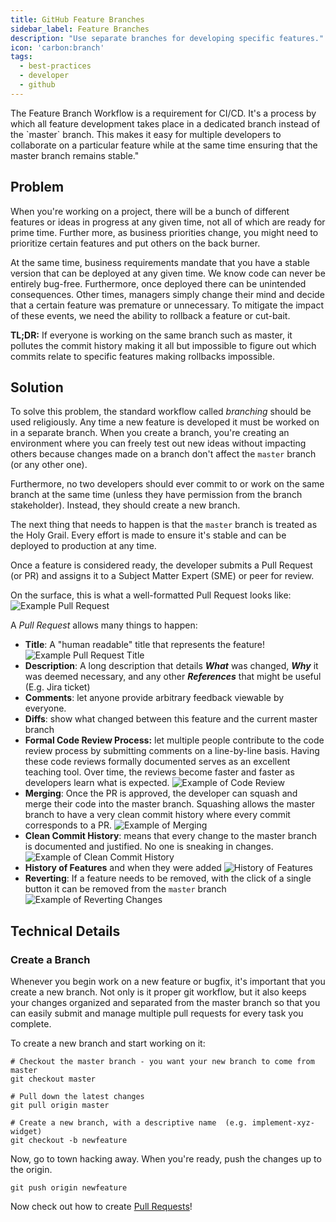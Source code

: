 ```yaml
---
title: GitHub Feature Branches
sidebar_label: Feature Branches
description: "Use separate branches for developing specific features."
icon: 'carbon:branch'
tags:
  - best-practices
  - developer
  - github
---
```


<Intro>
The Feature Branch Workflow is a requirement for CI/CD. It's a process by which all feature development takes place in a dedicated branch instead of the `master` branch. This makes it easy for multiple developers to collaborate on a particular feature while at the same time ensuring that the master branch remains stable."
</Intro>

## Problem

When you're working on a project, there will be a bunch of different features or ideas in progress at any given time, not all of which are ready for prime time. Further more, as business priorities change, you might need to prioritize certain features and put others on the back burner.

At the same time, business requirements mandate that you have a stable version that can be deployed at any given time. We know code can never be entirely bug-free. Furthermore, once deployed there can be unintended consequences. Other times, managers simply change their mind and decide that a certain feature was premature or unnecessary. To mitigate the impact of these events, we need the ability to rollback a feature or cut-bait.

**TL;DR:** If everyone is working on the same branch such as master, it pollutes the commit history making it all but impossible to figure out which commits relate to specific features making rollbacks impossible.

## Solution

To solve this problem, the standard workflow called _branching_ should be used religiously. Any time a new feature is developed it must be worked on in a separate branch. When you create a branch, you're creating an environment where you can freely test out new ideas without impacting others because changes made on a branch don't affect the `master` branch (or any other one).

Furthermore, no two developers should ever commit to or work on the same branch at the same time (unless they have permission from the branch stakeholder). Instead, they should create a new branch.

The next thing that needs to happen is that the `master` branch is treated as the Holy Grail. Every effort is made to ensure it's stable and can be deployed to production at any time.

Once a feature is considered ready, the developer submits a Pull Request (or PR) and assigns it to a Subject Matter Expert (SME) or peer for review.

On the surface, this is what a well-formatted Pull Request looks like: ![Example Pull Request](/assets/e802ae2-image_3.png)


A _Pull Request_ allows many things to happen:

- **Title**: A "human readable" title that represents the feature! ![Example Pull Request Title](/assets/2d4fce9-image.png)
- **Description**: A long description that details **_What_** was changed, **_Why_** it was deemed necessary, and any other **_References_** that might be useful (E.g. Jira ticket)
- **Comments**: let anyone provide arbitrary feedback viewable by everyone.
- **Diffs**: show what changed between this feature and the current master branch
- **Formal Code Review Process:** let multiple people contribute to the code review process by submitting comments on a line-by-line basis. Having these code reviews formally documented serves as an excellent teaching tool. Over time, the reviews become faster and faster as developers learn what is expected. ![Example of Code Review](/assets/9df4fad-image_2.png)
- **Merging**: Once the PR is approved, the developer can squash and merge their code into the master branch. Squashing allows the master branch to have a very clean commit history where every commit corresponds to a PR. ![Example of Merging](/assets/2b3e7eb-image_4.png)
- **Clean Commit History**: means that every change to the master branch is documented and justified. No one is sneaking in changes. ![Example of Clean Commit History](/assets/b3dae79-image_5.png)
- **History of Features** and when they were added ![History of Features](/assets/f9a3727-image_7.png)
- **Reverting**: If a feature needs to be removed, with the click of a single button it can be removed from the `master` branch ![Example of Reverting Changes](/assets/28887e9-image_8.png)

## Technical Details

### Create a Branch

Whenever you begin work on a new feature or bugfix, it's important that you create a new branch. Not only is it proper git workflow, but it also keeps your changes organized and separated from the master branch so that you can easily submit and manage multiple pull requests for every task you complete.

To create a new branch and start working on it:

```shell
# Checkout the master branch - you want your new branch to come from master
git checkout master

# Pull down the latest changes
git pull origin master

# Create a new branch, with a descriptive name  (e.g. implement-xyz-widget)
git checkout -b newfeature
```

Now, go to town hacking away. When you're ready, push the changes up to the origin.

```shell
git push origin newfeature
```

Now check out how to create [Pull Requests](/best-practices/github/github-pull-requests)!

